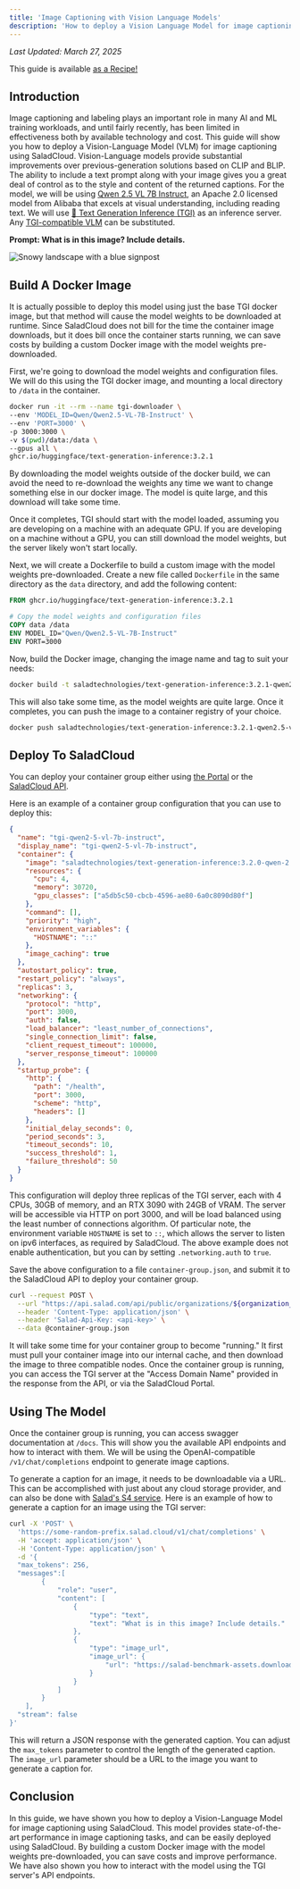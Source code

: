 ```yaml
---
title: 'Image Captioning with Vision Language Models'
description: 'How to deploy a Vision Language Model for image captioning using SaladCloud'
---
```


_Last Updated: March 27, 2025_

<Tip> This guide is available [as a Recipe!](/products/recipes/qwen2.5-vl-7b-instruct-tgi) </Tip>

## Introduction

Image captioning and labeling plays an important role in many AI and ML training workloads, and until fairly recently,
has been limited in effectiveness both by available technology and cost. This guide will show you how to deploy a
Vision-Language Model (VLM) for image captioning using SaladCloud. Vision-Language models provide substantial
improvements over previous-generation solutions based on CLIP and BLIP. The ability to include a text prompt along with
your image gives you a great deal of control as to the style and content of the returned captions. For the model, we
will be using [Qwen 2.5 VL 7B Instruct](https://huggingface.co/Qwen/Qwen2.5-VL-7B-Instruct), an Apache 2.0 licensed
model from Alibaba that excels at visual understanding, including reading text. We will use
[🤗 Text Generation Inference (TGI)](https://huggingface.co/docs/text-generation-inference/index) as an inference
server. Any [TGI-compatible VLM](https://huggingface.co/docs/text-generation-inference/supported_models) can be
substituted.

**Prompt: What is in this image? Include details.**

<Frame caption="The image shows a snowy landscape, likely taken on a mountaintop or hillside. The ground is covered with patches of snow, with some bare soil and vegetation visible where the snow has melted or been pushed away. In the distance, a hazy horizon stretches toward what appears to be valleys and mountains. There is dense evergreen forest predominantly visible on the slopes, adding depth and texture to the scene. The sky is cloudy, with slashes of sunlight breaking through on the right, indicating that the sun might be setting or emerging from behind a cloud formation. A blue signpost, common for hiking trails, is tilted on the right side, suggesting directionality. The overall atmosphere is serene and remote, typical of a high-altitude or wilderness mountainous area with no visible human structures.">
  <img src="/guides/computer-vision/images/qwen-image-1.png" alt="Snowy landscape with a blue signpost" />
</Frame>

## Build A Docker Image

It is actually possible to deploy this model using just the base TGI docker image, but that method will cause the model
weights to be downloaded at runtime. Since SaladCloud does not bill for the time the container image downloads, but it
does bill once the container starts running, we can save costs by building a custom Docker image with the model weights
pre-downloaded.

First, we're going to download the model weights and configuration files. We will do this using the TGI docker image,
and mounting a local directory to `/data` in the container.

```bash
docker run -it --rm --name tgi-downloader \
--env 'MODEL_ID=Qwen/Qwen2.5-VL-7B-Instruct' \
--env 'PORT=3000' \
-p 3000:3000 \
-v $(pwd)/data:/data \
--gpus all \
ghcr.io/huggingface/text-generation-inference:3.2.1
```

By downloading the model weights outside of the docker build, we can avoid the need to re-download the weights any time
we want to change something else in our docker image. The model is quite large, and this download will take some time.

Once it completes, TGI should start with the model loaded, assuming you are developing on a machine with an adequate
GPU. If you are developing on a machine without a GPU, you can still download the model weights, but the server likely
won't start locally.

Next, we will create a Dockerfile to build a custom image with the model weights pre-downloaded. Create a new file
called `Dockerfile` in the same directory as the `data` directory, and add the following content:

```dockerfile
FROM ghcr.io/huggingface/text-generation-inference:3.2.1

# Copy the model weights and configuration files
COPY data /data
ENV MODEL_ID="Qwen/Qwen2.5-VL-7B-Instruct"
ENV PORT=3000
```

Now, build the Docker image, changing the image name and tag to suit your needs:

```bash
docker build -t saladtechnologies/text-generation-inference:3.2.1-qwen2.5-vl-7b-instruct .
```

This will also take some time, as the model weights are quite large. Once it completes, you can push the image to a
container registry of your choice.

```bash
docker push saladtechnologies/text-generation-inference:3.2.1-qwen2.5-vl-7b-instruct
```

## Deploy To SaladCloud

You can deploy your container group either using [the Portal](https://portal.salad.cloud) or the
[SaladCloud API](http://localhost:3000/reference/saladcloud-api/container_groups/create-a-container-group).

Here is an example of a container group configuration that you can use to deploy this:

```json
{
  "name": "tgi-qwen2-5-vl-7b-instruct",
  "display_name": "tgi-qwen2-5-vl-7b-instruct",
  "container": {
    "image": "saladtechnologies/text-generation-inference:3.2.0-qwen-2.5-vl-7b-instruct",
    "resources": {
      "cpu": 4,
      "memory": 30720,
      "gpu_classes": ["a5db5c50-cbcb-4596-ae80-6a0c8090d80f"]
    },
    "command": [],
    "priority": "high",
    "environment_variables": {
      "HOSTNAME": "::"
    },
    "image_caching": true
  },
  "autostart_policy": true,
  "restart_policy": "always",
  "replicas": 3,
  "networking": {
    "protocol": "http",
    "port": 3000,
    "auth": false,
    "load_balancer": "least_number_of_connections",
    "single_connection_limit": false,
    "client_request_timeout": 100000,
    "server_response_timeout": 100000
  },
  "startup_probe": {
    "http": {
      "path": "/health",
      "port": 3000,
      "scheme": "http",
      "headers": []
    },
    "initial_delay_seconds": 0,
    "period_seconds": 3,
    "timeout_seconds": 10,
    "success_threshold": 1,
    "failure_threshold": 50
  }
}
```

This configuration will deploy three replicas of the TGI server, each with 4 CPUs, 30GB of memory, and an RTX 3090 with
24GB of VRAM. The server will be accessible via HTTP on port 3000, and will be load balanced using the least number of
connections algorithm. Of particular note, the environment variable `HOSTNAME` is set to `::`, which allows the server
to listen on ipv6 interfaces, as required by SaladCloud. The above example does not enable authentication, but you can
by setting `.networking.auth` to `true`.

Save the above configuration to a file `container-group.json`, and submit it to the SaladCloud API to deploy your
container group.

```bash
curl --request POST \
  --url "https://api.salad.com/api/public/organizations/${organization_name}/projects/${project_name}/containers" \
  --header 'Content-Type: application/json' \
  --header 'Salad-Api-Key: <api-key>' \
  --data @container-group.json
```

It will take some time for your container group to become "running." It first must pull your container image into our
internal cache, and then download the image to three compatible nodes. Once the container group is running, you can
access the TGI server at the "Access Domain Name" provided in the response from the API, or via the SaladCloud Portal.

## Using The Model

Once the container group is running, you can access swagger documentation at `/docs`. This will show you the available
API endpoints and how to interact with them. We will be using the OpenAI-compatible `/v1/chat/completions` endpoint to
generate image captions.

To generate a caption for an image, it needs to be downloadable via a URL. This can be accomplished with just about any
cloud storage provider, and can also be done with
[Salad's S4 service](https://docs.salad.com/reference/s4/upload-a-file). Here is an example of how to generate a caption
for an image using the TGI server:

```bash
curl -X 'POST' \
  'https://some-random-prefix.salad.cloud/v1/chat/completions' \
  -H 'accept: application/json' \
  -H 'Content-Type: application/json' \
  -d '{
  "max_tokens": 256,
  "messages":[
        {
            "role": "user",
            "content": [
                {
                    "type": "text",
                    "text": "What is in this image? Include details."
                },
                {
                    "type": "image_url",
                    "image_url": {
                        "url": "https://salad-benchmark-assets.download/coco2017/train2017/000000000094.jpg"
                    }
                }
            ]
        }
    ],
  "stream": false
}'
```

This will return a JSON response with the generated caption. You can adjust the `max_tokens` parameter to control the
length of the generated caption. The `image_url` parameter should be a URL to the image you want to generate a caption
for.

## Conclusion

In this guide, we have shown you how to deploy a Vision-Language Model for image captioning using SaladCloud. This model
provides state-of-the-art performance in image captioning tasks, and can be easily deployed using SaladCloud. By
building a custom Docker image with the model weights pre-downloaded, you can save costs and improve performance. We
have also shown you how to interact with the model using the TGI server's API endpoints.
